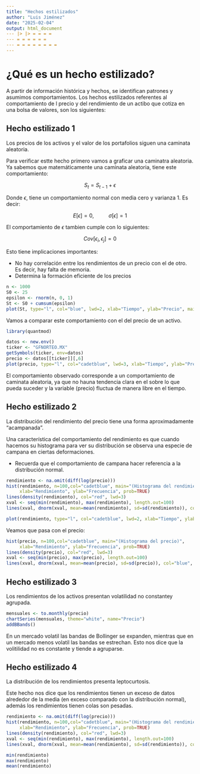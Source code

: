 ```yaml
---
title: "Hechos estilizados"
author: "Luis Jiménez"
date: "2025-02-04"
output: html_document
--- |> |> = = = = 
--- = = = = = = 
--- = = = = = = = = 
---
```


# ¿Qué es un hecho estilizado?

A partir de información histórica y hechos, se identifican patrones y asumimos comportamientos. Los hechos estilizados referentes al comportamiento de l precio y del rendimiento de un actibo que cotiza en una bolsa de valores, son los siguientes:

## Hecho estilizado 1

Los precios de los activos y el valor de los portafolios siguen una caminata aleatoria.

Para verificar estte hecho primero vamos a graficar una caminatra aleatoria. Ya sabemos que matemáticamente una caminata aleatoria, tiene este comportamiento:

$$
S_t = S_{t-1} + \epsilon
$$

Donde $\epsilon$, tiene un comportamiento normal con media cero y varianza 1. Es decir:

$$
E[\epsilon]=0,\ \ \ \ \ \ \ \ \ \ \sigma[\epsilon]=1
$$

El comportamiento de $\epsilon$ tambien cumple con lo siguientes:

$$
Cov[\epsilon_i, \epsilon_j] = 0
$$

Esto tiene implicaciones importantes:

-   No hay correlación entre los rendimientos de un precio con el de otro. Es decir, hay falta de memoria.
-   Determina la formación eficiente de los precios

```r
n <- 1000
S0 <- 25
epsilon <- rnorm(n, 0, 1)
St <- S0 + cumsum(epsilon)
plot(St, type="l", col="blue", lwd=2, xlab="Tiempo", ylab="Precio", main="(Caminata aleatoria)")
```

Vamos a comparar este comportamiento con el del precio de un activo.

```r
library(quantmod)

datos <- new.env()
ticker <- "GFNORTEO.MX"
getSymbols(ticker, env=datos)
precio <- datos[[ticker]][,6]
plot(precio, type="l", col="cadetblue", lwd=3, xlab="Tiempo", ylab="Precio", main="(Precio del activo)")
```

El comportamiento observado corresponde a un comportamiento de caminata aleatoria, ya que no hauna tendencia clara en el sobre lo que pueda suceder y la variable (precio) fluctua de manera libre en el tiempo.

## Hecho estilizado 2

La distribución del rendimiento del precio tiene una forma aproximadamente "acampanada".

Una característica del comportamiento del rendimiento es que cuando hacemos su histograma para ver su distribución se observa una especie de campana en ciertas deformaciones.

-   Recuerda que el comportamiento de campana hacer referencia a la distribución normal.

```r
rendimiento <- na.omit(diff(log(precio)))
hist(rendimiento, n=100,col="cadetblue", main="(Histograma del rendimiento)", 
     xlab="Rendimiento", ylab="Frecuencia", prob=TRUE)
lines(density(rendimiento), col="red", lwd=3)
xval <- seq(min(rendimiento), max(rendimiento), length.out=100)
lines(xval, dnorm(xval, mean=mean(rendimiento), sd=sd(rendimiento)), col="blue", lwd=3)
```

```r
plot(rendimiento, type="l", col="cadetblue", lwd=2, xlab="Tiempo", ylab="Rendimiento", main="(Rendimiento del activo)")
```

Veamos que pasa con el precio:

```r
hist(precio, n=100,col="cadetblue", main="(Histograma del precio)", 
     xlab="Rendimiento", ylab="Frecuencia", prob=TRUE)
lines(density(precio), col="red", lwd=3)
xval <- seq(min(precio), max(precio), length.out=100)
lines(xval, dnorm(xval, mean=mean(precio), sd=sd(precio)), col="blue", lwd=3)
```

## Hecho estilizado 3

Los rendimientos de los activos presentan volatilidad no constantey agrupada.

```r
mensuales <- to.monthly(precio)
chartSeries(mensuales, theme="white", name="Precio")
addBBands()
```

En un mercado volatil las bandas de Bollinger se expanden, mientras que en un mercado menos volatil las bandas se estrechan. Esto nos dice que la volitilidad no es constante y tiende a agruparse.

## Hecho estilizado 4

La distribución de los rendimientos presenta leptocurtosis.

Este hecho nos dice que los rendimientos tienen un exceso de datos alrededor de la media (en exceso comparado con la distribución normal), además los rendimientos tienen colas son pesadas.

```r
rendimiento <- na.omit(diff(log(precio)))
hist(rendimiento, n=100,col="cadetblue", main="(Histograma del rendimiento)", 
     xlab="Rendimiento", ylab="Frecuencia", prob=TRUE)
lines(density(rendimiento), col="red", lwd=3)
xval <- seq(min(rendimiento), max(rendimiento), length.out=100)
lines(xval, dnorm(xval, mean=mean(rendimiento), sd=sd(rendimiento)), col="blue", lwd=3)
```

```r
min(rendimiento)
max(rendimiento)
mean(rendimiento)
```


